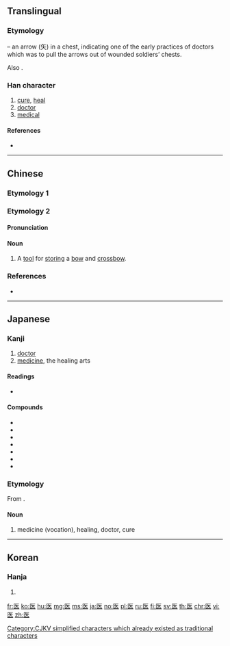 {{also|醫}}
==Translingual==
{{stroke order|strokes=7}}

===Etymology===
{{Han etyl}}
{{Han compound|匸|矢|t1=bag, container|t2=arrow|ls=ic}} – an arrow (矢) in a chest, indicating one of the early practices of doctors which was to pull the arrows out of wounded soldiers’ chests.

Also {{Han simp|醫|f=殳|t=&nbsp;|f2=酉|t2=&nbsp;}}.

[[Category:CJKV simplified characters which already existed as traditional characters]]

===Han character===
{{Han char|rn=23|rad=匸|as=05|sn=7|four=|canj=SOK|ids=⿷匚矢}}

# [[cure]], [[heal]]
# [[doctor]]
# [[medical]]

====References====
* {{Han ref|kx=0155.050|dkj=02680|hdz=10085.030|uh=533B|ud=21307}}

----

==Chinese==

===Etymology 1===
{{zh-see|醫}}

===Etymology 2===
{{zh-forms}}

====Pronunciation====
{{zh-pron
|m=yì
|cat=n
}}

====Noun====
{{zh-noun}}

# A [[tool]] for [[storing]] a [[bow]] and [[crossbow]].

===References===
* {{R:twedu|C00862}}

----

==Japanese==

===Kanji===
{{ja-kanji|grade=3|rs=匸05|style=s|kyu=醫}}

# [[doctor]]
# [[medicine]], the healing arts

====Readings====
* {{ja-readings|kanon=[[い]] ([[i]])|goon=[[い]] ([[i]])|kun=[[いやす]] ([[iyasu]]), [[くすし]] ([[kusushi]])}}

====Compounds====
* {{ja-r|医院|い.いん}}
* {{ja-r|医学|いがく}}
* {{ja-r|医師|いし}}
* {{ja-r|医者|いしゃ}}
* {{ja-r|医術|いじゅつ}}
* {{ja-r|医薬|いやく}}
* {{ja-r|医療|いりょう}}

===Etymology===
{{ja-kanjitab|い|yomi=o}}

From {{etyl|zhx|ja}}.

====Noun====
{{ja-noun|い}}

# medicine (vocation), healing, doctor, cure {{attention|ja|what???? --07:14, 29 May 2016 (UTC)}}

----

==Korean==

===Hanja===
{{ko-hanja|hangeul=[[예]], [[의]]|rv=ye, ui|mr=ye, ŭi}}

# {{defn|lang=ko|sort=匸05}}

[[fr:医]]
[[ko:医]]
[[hu:医]]
[[mg:医]]
[[ms:医]]
[[ja:医]]
[[no:医]]
[[pl:医]]
[[ru:医]]
[[fi:医]]
[[sv:医]]
[[th:医]]
[[chr:医]]
[[vi:医]]
[[zh:医]]